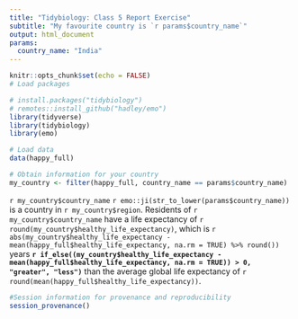 ```yaml
---
title: "Tidybiology: Class 5 Report Exercise" 
subtitle: "My favourite country is `r params$country_name`"
output: html_document  
params: 
  country_name: "India"
---
```


```r
knitr::opts_chunk$set(echo = FALSE)
# Load packages

# install.packages("tidybiology")
# remotes::install_github("hadley/emo")
library(tidyverse)
library(tidybiology)
library(emo)

# Load data
data(happy_full)
```

```r
# Obtain information for your country
my_country <- filter(happy_full, country_name == params$country_name)
```

`r my_country$country_name` `r emo::ji(str_to_lower(params$country_name))` is a country in `r my_country$region`. Residents of `r my_country$country_name` have a life expectancy of `r round(my_country$healthy_life_expectancy)`, which is `r abs(my_country$healthy_life_expectancy - mean(happy_full$healthy_life_expectancy, na.rm = TRUE) %>% round())` years **`r if_else((my_country$healthy_life_expectancy - mean(happy_full$healthy_life_expectancy, na.rm = TRUE)) > 0, "greater", "less")`** than the average global life expectancy of `r round(mean(happy_full$healthy_life_expectancy))`.

```r
#Session information for provenance and reproducibility
session_provenance()
```
